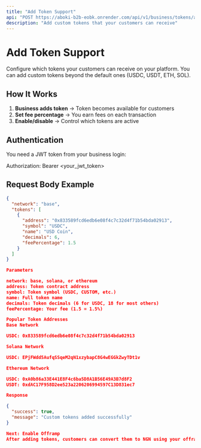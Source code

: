 ```yaml
---
title: "Add Token Support"
api: "POST https://aboki-b2b-eobk.onrender.com/api/v1/business/tokens/add"
description: "Add custom tokens that your customers can receive"
---
```


# Add Token Support

Configure which tokens your customers can receive on your platform. You can add custom tokens beyond the default ones (USDC, USDT, ETH, SOL).

## How It Works

1. **Business adds token** → Token becomes available for customers
2. **Set fee percentage** → You earn fees on each transaction  
3. **Enable/disable** → Control which tokens are active

## Authentication

You need a JWT token from your business login:


Authorization: Bearer <your_jwt_token>


## Request Body Example

```json
{
  "network": "base",
  "tokens": [
    {
      "address": "0x833589fcd6edb6e08f4c7c32d4f71b54bda02913",
      "symbol": "USDC", 
      "name": "USD Coin",
      "decimals": 6,
      "feePercentage": 1.5
    }
  ]
}

Parameters

network: base, solana, or ethereum
address: Token contract address
symbol: Token symbol (USDC, CUSTOM, etc.)
name: Full token name
decimals: Token decimals (6 for USDC, 18 for most others)
feePercentage: Your fee (1.5 = 1.5%)

Popular Token Addresses
Base Network

USDC: 0x833589fcd6edb6e08f4c7c32d4f71b54bda02913

Solana Network

USDC: EPjFWdd5AufqSSqeM2qN1xzybapC8G4wEGGkZwyTDt1v

Ethereum Network

USDC: 0xA0b86a33E441E8F4c6ba5D8A1B56E49A3B7d8F2
USDT: 0xdAC17F958D2ee523a2206206994597C13D831ec7

Response

{
  "success": true,
  "message": "Custom tokens added successfully"
}

Next: Enable Offramp
After adding tokens, customers can convert them to NGN using your offramp service.



